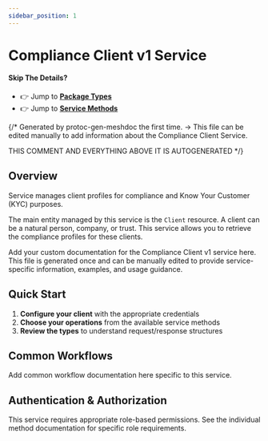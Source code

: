 ```yaml
---
sidebar_position: 1
---
```


# Compliance Client v1 Service

#### Skip The Details?
- 👉 Jump to **[Package Types](/docs/api-reference/compliance/client/v1/type)**
- 👉 Jump to **[Service Methods](/docs/api-reference/compliance/client/v1/service)**

{/*
Generated by protoc-gen-meshdoc the first time.
-> This file can be edited manually to add information about the Compliance Client Service.

THIS COMMENT AND EVERYTHING ABOVE IT IS AUTOGENERATED
*/}

## Overview

Service manages client profiles for compliance and Know Your Customer (KYC)
 purposes.

 The main entity managed by this service is the `Client` resource. A client can
 be a natural person, company, or trust. This service allows you to retrieve
 the compliance profiles for these clients.

Add your custom documentation for the Compliance Client v1 service here.
This file is generated once and can be manually edited to provide
service-specific information, examples, and usage guidance.

## Quick Start

1. **Configure your client** with the appropriate credentials
2. **Choose your operations** from the available service methods
3. **Review the types** to understand request/response structures

## Common Workflows

Add common workflow documentation here specific to this service.

## Authentication & Authorization

This service requires appropriate role-based permissions. 
See the individual method documentation for specific role requirements.